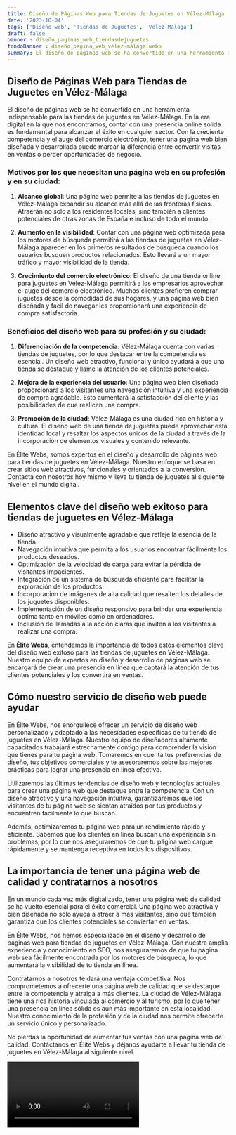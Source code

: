 ```yaml
---
title: Diseño de Páginas Web para Tiendas de Juguetes en Vélez-Málaga
date: '2023-10-04'
tags: ['Diseño web', 'Tiendas de Juguetes', 'Vélez-Málaga']
draft: false
banner : diseño_paginas_web_tiendasdejuguetes
fondoBanner : diseño_pagina_web_vélez-málaga.webp
summary: El diseño de páginas web se ha convertido en una herramienta indispensable para las tiendas de juguetes en VélezMálaga. En la era digital en la que nos encontramos, contar con una presencia online sólida es fundamental para alcanzar el éxito en cualquier sector. Con la creciente competencia y el auge del comercio electrónico, tener una página web bien diseñada y desarrollada puede marcar la diferencia entre convertir visitas en ventas o perder oportunidades de negocio.
---
```


## Diseño de Páginas Web para Tiendas de Juguetes en Vélez-Málaga

El diseño de páginas web se ha convertido en una herramienta indispensable para las tiendas de juguetes en Vélez-Málaga. En la era digital en la que nos encontramos, contar con una presencia online sólida es fundamental para alcanzar el éxito en cualquier sector. Con la creciente competencia y el auge del comercio electrónico, tener una página web bien diseñada y desarrollada puede marcar la diferencia entre convertir visitas en ventas o perder oportunidades de negocio.

### Motivos por los que necesitan una página web en su profesión y en su ciudad:

1. **Alcance global**: Una página web permite a las tiendas de juguetes en Vélez-Málaga expandir su alcance más allá de las fronteras físicas. Atraerán no solo a los residentes locales, sino también a clientes potenciales de otras zonas de España e incluso de todo el mundo.

2. **Aumento en la visibilidad**: Contar con una página web optimizada para los motores de búsqueda permitirá a las tiendas de juguetes en Vélez-Málaga aparecer en los primeros resultados de búsqueda cuando los usuarios busquen productos relacionados. Esto llevará a un mayor tráfico y mayor visibilidad de la tienda.

3. **Crecimiento del comercio electrónico**: El diseño de una tienda online para juguetes en Vélez-Málaga permitirá a los empresarios aprovechar el auge del comercio electrónico. Muchos clientes prefieren comprar juguetes desde la comodidad de sus hogares, y una página web bien diseñada y fácil de navegar les proporcionará una experiencia de compra satisfactoria.

### Beneficios del diseño web para su profesión y su ciudad:

1. **Diferenciación de la competencia**: Vélez-Málaga cuenta con varias tiendas de juguetes, por lo que destacar entre la competencia es esencial. Un diseño web atractivo, funcional y único ayudará a que una tienda se destaque y llame la atención de los clientes potenciales.

2. **Mejora de la experiencia del usuario**: Una página web bien diseñada proporcionará a los visitantes una navegación intuitiva y una experiencia de compra agradable. Esto aumentará la satisfacción del cliente y las posibilidades de que realicen una compra.

3. **Promoción de la ciudad**: Vélez-Málaga es una ciudad rica en historia y cultura. El diseño web de una tienda de juguetes puede aprovechar esta identidad local y resaltar los aspectos únicos de la ciudad a través de la incorporación de elementos visuales y contenido relevante.

En Élite Webs, somos expertos en el diseño y desarrollo de páginas web para tiendas de juguetes en Vélez-Málaga. Nuestro enfoque se basa en crear sitios web atractivos, funcionales y orientados a la conversión. Contacta con nosotros hoy mismo y lleva tu tienda de juguetes al siguiente nivel en el mundo digital.

<GifSeo />

<Cta />

## Elementos clave del diseño web exitoso para tiendas de juguetes en Vélez-Málaga

- Diseño atractivo y visualmente agradable que refleje la esencia de la tienda.
- Navegación intuitiva que permita a los usuarios encontrar fácilmente los productos deseados.
- Optimización de la velocidad de carga para evitar la pérdida de visitantes impacientes.
- Integración de un sistema de búsqueda eficiente para facilitar la exploración de los productos.
- Incorporación de imágenes de alta calidad que resalten los detalles de los juguetes disponibles.
- Implementación de un diseño responsivo para brindar una experiencia óptima tanto en móviles como en ordenadores.
- Inclusión de llamadas a la acción claras que inviten a los visitantes a realizar una compra.

En **Élite Webs**, entendemos la importancia de todos estos elementos clave del diseño web exitoso para las tiendas de juguetes en Vélez-Málaga. Nuestro equipo de expertos en diseño y desarrollo de páginas web se encargará de crear una presencia en línea que captará la atención de tus clientes potenciales y los convertirá en ventas.

## Cómo nuestro servicio de diseño web puede ayudar

En Élite Webs, nos enorgullece ofrecer un servicio de diseño web personalizado y adaptado a las necesidades específicas de tu tienda de juguetes en Vélez-Málaga. Nuestro equipo de diseñadores altamente capacitados trabajará estrechamente contigo para comprender la visión que tienes para tu página web. Tomaremos en cuenta tus preferencias de diseño, tus objetivos comerciales y te asesoraremos sobre las mejores prácticas para lograr una presencia en línea efectiva.

Utilizaremos las últimas tendencias de diseño web y tecnologías actuales para crear una página web que destaque entre la competencia. Con un diseño atractivo y una navegación intuitiva, garantizaremos que los visitantes de tu página web se sientan atraídos por tus productos y encuentren fácilmente lo que buscan.

Además, optimizaremos tu página web para un rendimiento rápido y eficiente. Sabemos que los clientes en línea buscan una experiencia sin problemas, por lo que nos aseguraremos de que tu página web cargue rápidamente y se mantenga receptiva en todos los dispositivos.

## La importancia de tener una página web de calidad y contratarnos a nosotros

En un mundo cada vez más digitalizado, tener una página web de calidad se ha vuelto esencial para el éxito comercial. Una página web atractiva y bien diseñada no solo ayuda a atraer a más visitantes, sino que también garantiza que los clientes potenciales se conviertan en ventas. 

En Élite Webs, nos hemos especializado en el diseño y desarrollo de páginas web para tiendas de juguetes en Vélez-Málaga. Con nuestra amplia experiencia y conocimiento en SEO, nos aseguraremos de que tu página web sea fácilmente encontrada por los motores de búsqueda, lo que aumentará la visibilidad de tu tienda en línea.

Contratarnos a nosotros te dará una ventaja competitiva. Nos comprometemos a ofrecerte una página web de calidad que se destaque entre la competencia y atraiga a más clientes. La ciudad de Vélez-Málaga tiene una rica historia vinculada al comercio y al turismo, por lo que tener una presencia en línea sólida es aún más importante en esta localidad. Nuestro conocimiento de la profesión y de la ciudad nos permite ofrecerte un servicio único y personalizado.

No pierdas la oportunidad de aumentar tus ventas con una página web de calidad. Contáctanos en Élite Webs y déjanos ayudarte a llevar tu tienda de juguetes en Vélez-Málaga al siguiente nivel.

<Video />

<CtaBot job='Tiendas de Juguetes' city='Vélez-Málaga'/>

<Gmaps query='Vélez-Málaga+españa+maps' />